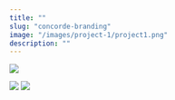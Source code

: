 ```yaml
---
title: ""
slug: "concorde-branding"
image: "/images/project-1/project1.png"
description: ""
---
```

<Image
    src="/images/project-1/priority_card.png"
    width={1200}
    height={1200}
/>

<Image
    src="/images/project-1/Logo_Blueprints.png"
    width={1200}
    height={800}
/>
<Image
    src="/images/project-1/Logo_Systems.png"
    width={1200}
    height={800}
/>


